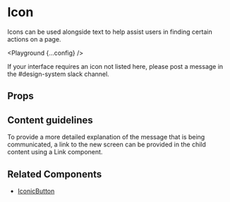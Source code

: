 
# Icon

Icons can be used alongside text to help assist users in finding certain actions on a page.

<Playground {...config} />

If your interface requires an icon not listed here, please post a message in the #design-system slack channel.

## Props

<PropsTable propsConfig={config.props} />

## Content guidelines

To provide a more detailed explanation of the message that is being communicated, a link to the new screen can be provided in the child content using a Link component.

## Related Components

- [IconicButton](/iconic-button)